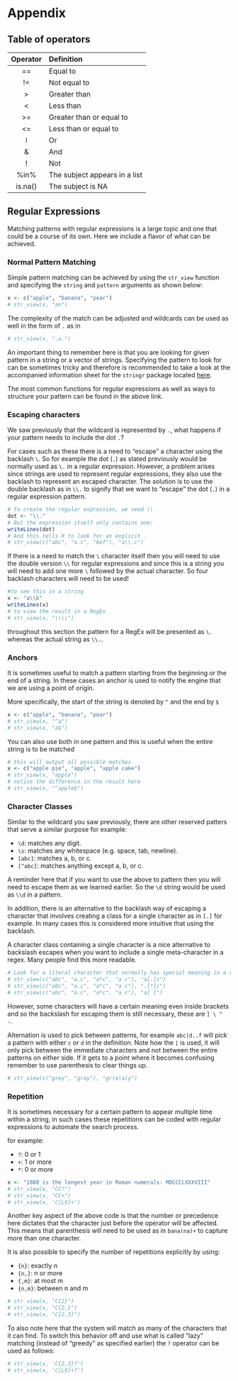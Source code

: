 # Appendix

## Table of operators

| Operator | Definition |
| :------: | :--------- |
|    ==    | Equal to                      |
|    !=    | Not equal to                  |
|    >     | Greater than                  |
|    <     | Less than                     |
|    >=    | Greater than or equal to      |
|    <=    | Less than or equal to         |
|  &#448;  | Or                            |
|    &     | And                           |
|    !     | Not                           |
|   %in%   | The subject appears in a list |
| is.na()  | The subject is NA             |




## Regular Expressions

Matching patterns with regular expressions is a large topic and one that could be a course of its own. Here we include a flavor of what can be achieved.


### Normal Pattern Matching 

Simple pattern matching can be achieved by using the `str_view` function and specifying the `string` and `pattern` arguments as shown below:



```r
x <- c("apple", "banana", "pear")
# str_view(x, "an")
```


The complexity of the match can be adjusted and wildcards can be used as well in the form of `.` as in 

```r
# str_view(x, ".a.")
```


An important thing to remember here is that you are looking for given pattern in a string or a vector of strings. Specifying the pattern to look for can be sometimes tricky and therefore is recommended to take a look at the accompanied information sheet for the `stringr` package located [here](https://evoldyn.gitlab.io/evomics-2018/ref-sheets/R_strings.pdf). 

The most common functions for regular expressions as well as ways to structure your pattern can be found in the above link.

### Escaping characters

We saw previously that the wildcard is represented by `.`, what happens if your pattern needs to include the dot `.`?

For cases such as these there is a need to "escape" a character using the backlash `\`. So for example the dot (`.`) as stated previously would be normally used as `\.` in a regular expression. However, a problem arises since strings are used to represent regular expressions, they also use the backlash to represent an escaped character. The solution is to use the double backlash as in `\\.` to signify that we want to "escape" the dot (`.`) in a regular expression pattern.


```r
# To create the regular expression, we need \\
dot <- "\\."
# But the expression itself only contains one:
writeLines(dot)
# And this tells R to look for an explicit .
# str_view(c("abc", "a.c", "bef"), "a\\.c")
```


If there is a need to match the `\` character itself then you will need to use the double version `\\` for regular expressions and since this is a string you will need to add one more `\` followed by the actual character. So four backlash characters will need to be used!


```r
#to see this in a string
x <- "a\\b"
writeLines(x)
# to view the result in a RegEx
# str_view(x, "\\\\")
```


throughout this section the pattern for a RegEx will be presented as `\.` whereas the actual string as `\\.`. 



### Anchors


It is sometimes useful to match a pattern starting from the beginning or the end of a string. In these cases an anchor is used to notify the engine that we are using a point of origin. 

More specifically, the start of the string is denoted by `^` and the end by `$`

```r
x <- c("apple", "banana", "pear")
# str_view(x, "^a")
# str_view(x, "a$")
```


You can also use both in one pattern and this is useful when the entire string is to be matched 

```r
# this will output all possible matches
x <- c("apple pie", "apple", "apple cake")
# str_view(x, "apple")
# notice the difference in the result here
# str_view(x, "^apple$")
```



### Character Classes

Similar to the wildcard you saw previously, there are other reserved patters that serve a similar purpose for example:
 
 + `\d`: matches any digit.
 + `\s`: matches any whitespace (e.g. space, tab, newline).
 + `[abc]`: matches a, b, or c.
 + `[^abc]`: matches anything except a, b, or c.

A reminder here that if you want to use the above to pattern then you will need to escape them as we learned earlier. So the `\d` string would be used as `\\d` in a pattern.

In addition, there is an alternative to the backlash way of escaping a character that involves creating a class for a single character as in `[.]` for example. In many cases this is considered more intuitive that using the backlash.


A character class containing a single character is a nice alternative to backslash escapes when you want to include a single meta-character in a regex. Many people find this more readable.

```r
# Look for a literal character that normally has special meaning in a regex
# str_view(c("abc", "a.c", "a*c", "a c"), "a[.]c")
# str_view(c("abc", "a.c", "a*c", "a c"), ".[*]c")
# str_view(c("abc", "a.c", "a*c", "a c"), "a[ ]")
```


However, some characters will have a certain meaning even inside brackets and so the backslash for escaping them is still necessary, these are `] \ ^ -`.

Alternation is used to pick between patterns, for example `abc|d..f` will pick a pattern with either `c` or `d` in the definition. Note how the `|` is used, it will only pick between the immediate characters and not between the entire patterns on either side. If it gets to a point where it becomes confusing remember to use parenthesis to clear things up. 


```r
# str_view(c("grey", "gray"), "gr(e|a)y")
```



### Repetition

It is sometimes necessary for a certain pattern to appear multiple time within a string, in such cases these repetitions can be coded with regular expressions to automate the search process. 

for example:

+ `?`: 0 or 1
+ `+`: 1 or more
+ `*`: 0 or more

```r
x <- "1888 is the longest year in Roman numerals: MDCCCLXXXVIII"
# str_view(x, "CC?")
# str_view(x, "CC+")
# str_view(x, 'C[LX]+')
```

Another key aspect of the above code is that the number or precedence here dictates that the character just before the operator will be affected. This means that parenthesis will need to be used as in `bana(na)+` to capture more than one character.

It is also possible to specify the number of repetitions explicitly by using:

+ `{n}`: exactly n
+ `{n,}`: n or more
+ `{,m}`: at most m
+ `{n,m}`: between n and m

```r
# str_view(x, "C{2}")
# str_view(x, "C{2,}")
# str_view(x, "C{2,3}")
```


To also note here that the system will match as many of the characters that it can find. To switch this behavior off and use what is called "lazy" matching (instead of "greedy" as specified earlier) the `?` operator can be used as follows:

```r
# str_view(x, 'C{2,3}?')
# str_view(x, 'C[LX]+?')
```




